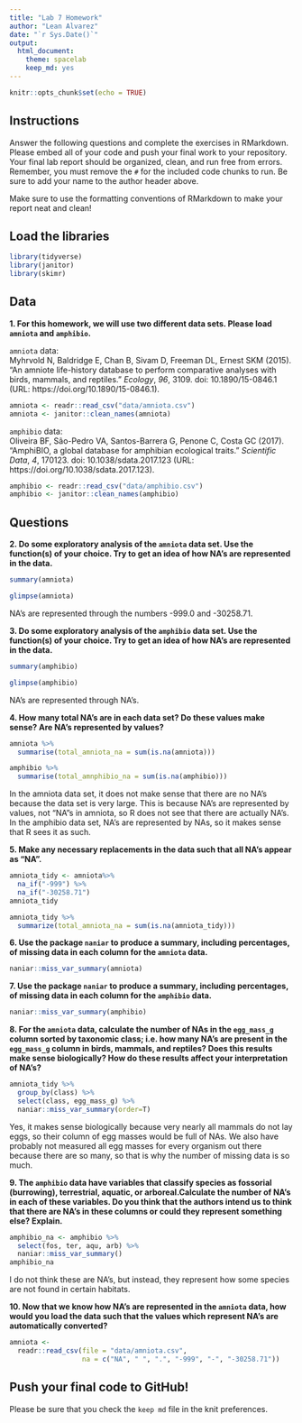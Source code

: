```yaml
---
title: "Lab 7 Homework"
author: "Lean Alvarez"
date: "`r Sys.Date()`"
output:
  html_document: 
    theme: spacelab
    keep_md: yes
---
```


```r
knitr::opts_chunk$set(echo = TRUE)
```

## Instructions
Answer the following questions and complete the exercises in RMarkdown. Please embed all of your code and push your final work to your repository. Your final lab report should be organized, clean, and run free from errors. Remember, you must remove the `#` for the included code chunks to run. Be sure to add your name to the author header above.  

Make sure to use the formatting conventions of RMarkdown to make your report neat and clean!  

## Load the libraries
```r
library(tidyverse)
library(janitor)
library(skimr)
``` 

## Data
**1. For this homework, we will use two different data sets. Please load `amniota` and `amphibio`.**  

`amniota` data:  
Myhrvold N, Baldridge E, Chan B, Sivam D, Freeman DL, Ernest SKM (2015). “An amniote life-history
database to perform comparative analyses with birds, mammals, and reptiles.” _Ecology_, *96*, 3109.
doi: 10.1890/15-0846.1 (URL: https://doi.org/10.1890/15-0846.1).
```r
amniota <- readr::read_csv("data/amniota.csv")
amniota <- janitor::clean_names(amniota)
```

`amphibio` data:  
Oliveira BF, São-Pedro VA, Santos-Barrera G, Penone C, Costa GC (2017). “AmphiBIO, a global database
for amphibian ecological traits.” _Scientific Data_, *4*, 170123. doi: 10.1038/sdata.2017.123 (URL:
https://doi.org/10.1038/sdata.2017.123).
```r
amphibio <- readr::read_csv("data/amphibio.csv")
amphibio <- janitor::clean_names(amphibio)
```

## Questions  
**2. Do some exploratory analysis of the `amniota` data set. Use the function(s) of your choice. Try to get an idea of how NA's are represented in the data.**  

```r
summary(amniota)
```
```r
glimpse(amniota)
```

NA's are represented through the numbers -999.0 and -30258.71.



**3. Do some exploratory analysis of the `amphibio` data set. Use the function(s) of your choice. Try to get an idea of how NA's are represented in the data.**  

```r
summary(amphibio)
```
```r
glimpse(amphibio)
```
NA's are represented through NA's.


**4. How many total NA's are in each data set? Do these values make sense? Are NA's represented by values?**   

```r
amniota %>% 
  summarise(total_amniota_na = sum(is.na(amniota)))
```
```r
amphibio %>% 
  summarise(total_amnphibio_na = sum(is.na(amphibio)))
```
In the amniota data set, it does not make sense that there are no NA's because the data set is very large. This is because NA's are represented by values, not "NA"s in amniota, so R does not see that there are actually NA's. In the amphibio data set, NA's are represented by NAs, so it makes sense that R sees it as such.


**5. Make any necessary replacements in the data such that all NA's appear as "NA".**   
```r
amniota_tidy <- amniota%>% 
  na_if("-999") %>% 
  na_if("-30258.71")
amniota_tidy
```

```r
amniota_tidy %>% 
  summarize(total_amniota_na = sum(is.na(amniota_tidy)))
```



**6. Use the package `naniar` to produce a summary, including percentages, of missing data in each column for the `amniota` data.**  
```r
naniar::miss_var_summary(amniota)
```

**7. Use the package `naniar` to produce a summary, including percentages, of missing data in each column for the `amphibio` data.**
```r
naniar::miss_var_summary(amphibio)
```



**8. For the `amniota` data, calculate the number of NAs in the `egg_mass_g` column sorted by taxonomic class; i.e. how many NA's are present in the `egg_mass_g` column in birds, mammals, and reptiles? Does this results make sense biologically? How do these results affect your interpretation of NA's?**  

```r
amniota_tidy %>% 
  group_by(class) %>% 
  select(class, egg_mass_g) %>% 
  naniar::miss_var_summary(order=T)
```
Yes, it makes sense biologically because very nearly all mammals do not lay eggs, so their column of egg masses would be full of NAs. We also have probably not measured all egg masses for every organism out there because there are so many, so that is why the number of missing data is so much.



**9. The `amphibio` data have variables that classify species as fossorial (burrowing), terrestrial, aquatic, or arboreal.Calculate the number of NA's in each of these variables. Do you think that the authors intend us to think that there are NA's in these columns or could they represent something else? Explain.**
```r
amphibio_na <- amphibio %>% 
  select(fos, ter, aqu, arb) %>% 
  naniar::miss_var_summary()
amphibio_na
```
I do not think these are NA's, but instead, they represent how some species are not found in certain habitats.


**10. Now that we know how NA's are represented in the `amniota` data, how would you load the data such that the values which represent NA's are automatically converted?**
```r
amniota <- 
  readr::read_csv(file = "data/amniota.csv", 
                  na = c("NA", " ", ".", "-999", "-", "-30258.71"))
```

## Push your final code to GitHub!
Please be sure that you check the `keep md` file in the knit preferences.  